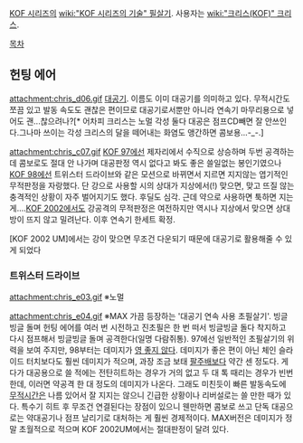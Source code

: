 [[KOF 시리즈]]의 [[wiki:"KOF 시리즈의 기술" 필살기]]. 사용자는 [[wiki:"크리스(KOF)" 크리스]].

[[목차]]

== 헌팅 에어 ==
attachment:chris_d06.gif
[[대공기]]. 이름도 이미 대공기를 의미하고 있다. 무적시간도 쪼끔 있고 발동 속도도 괜찮은 편이므로 대공기로서뿐만 아니라 연속기 마무리용으로 넣어도 괜...찮으려나?[* 어차피 크리스는 노멀 각성 둘다 대공은 점프CD빼면 잘 안쓰인다.그나마 쓰이는 각성 크리스의 달을 떼어내는 화염도 앵간하면 콤보용...-_-.]

attachment:chris_c07.gif
[[KOF 97]]에선 제자리에서 수직으로 상승하며 두번 공격하는데 콤보로도 절대 안 나가며 대공판정 역시 없다고 봐도 좋은 쓸일없는 봉인기였으나 [[KOF 98]]에선 트위스터 드라이브와 같은 모션으로 바뀌면서 지르면 지지않는 엽기적인 무적판정을 자랑했다. 단 강으로 사용할 시의 상대가 지상에서(!) 맞으면, 맞고 뜨질 않는 충격적인 상황이 자주 벌어지기도 했다. 후딜도 심각. 근데 약으로 사용하면 툭하면 지는게....[[KOF 2002]]에서도 강공격의 무적판정은 여전하지만 역시나 지상에서 맞으면 상대방이 뜨지 않고 밀려난다. 이후 연속기 한세트 확정.

[KOF 2002 UM]에서는 강이 맞으면 무조건 다운되기 때문에 대공기로 활용해줄 수 있게 되었다

=== 트위스터 드라이브 ===
attachment:chris_e03.gif
※노멀

attachment:chris_e04.gif
※MAX
가끔 등장하는 '대공기 연속 사용 초필살기'. 빙글빙글 돌며 헌팅 에어를 여러 번 시전하고 진초필은 한 번 떠서 빙글빙글 돌다 착지하고 다시 점프해서 빙글빙글 돌며 공격한다(일명 다람쥐통). 97에선 일반적인 초필살기의 위력을 보여 주지만, 98부터는 데미지가 [[영 좋지 않다]]. 데미지가 좋은 편이 아닌 체인 슬라이드 터치보다도 훨씬 데미지가 적으며, 과장 조금 보태 [[팔주배]]보다 약간 센 정도다. 게다가 대공용으로 쓸 적에는 전탄히트하는 경우가 거의 없고 두 대 톡 때리는 경우가 빈번한데, 이러면 약공격 한 대 정도의 데미지가 나온다. 그래도 미친듯이 빠른 발동속도에 [[무적시간]]은 나름 있어서 잘 지지는 않으니 긴급한 상황이나 리버설로는 쓸 만한 때가 있다. 특수기 히트 후 무조건 연결된다는 장점이 있으니 웬만하면 콤보로 쓰고 단독 대공으로는 약대공기나 점프 날리기로 대처하는 게 훨씬 경제적이다. MAX버전은 데미지가 정말 초월적으로 적으며 KOF 2002UM에서는 절대판정이 달려 있다.
